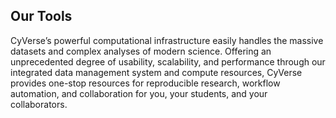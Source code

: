 
<div id="tools" class="
my-4 my-sm-2 my-xs-2
p-4 p-sm-1 p-xs-1
">
<h2 className="my-4 display-4">Our Tools</h2>
<p className="text-start">
CyVerse’s powerful computational infrastructure easily handles the massive datasets and complex analyses of modern science. Offering an unprecedented degree of usability, scalability, and performance through our integrated data management system and compute resources, CyVerse provides one-stop resources for reproducible research, workflow automation, and collaboration for you, your students, and your collaborators.
</p>
<div class="row">
<div class="col">
<DEBlock />
</div>
<div class="col">
<DataStoreDataCommons />
</div>
</div>
<div class="row">
<div class="col">
<HPC />
</div>
<div class="col">
<Atmo />
</div>
</div>
<div class="row mt-2">
<div class="col">
<APIs />
</div>
<div class="col">
<Learning />
</div>
</div>
</div>